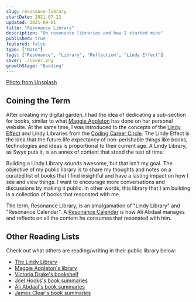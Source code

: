 ```yaml
---
slug: resonance-library
startDate: 2021-07-22
updated: 2021-09-01
title: "Resonance Library"
description: "On resonance libraries and how I started mine"
published: true
featured: false
type: ["Note"]
tags: ["Resonance", "Library", "Reflection", "Lindy Effect"]
cover: ./cover.png
growthStage: "Budding"
---
```


<BasicImage
  src="https://res.cloudinary.com/wtkw/image/upload/v1626828657/waltertengcom/garden/resonance-library/cover_jr0fcc.png"
  alt="cover"
/>

[Photo from Unsplash](https://unsplash.com/photos/HH4WBGNyltc)

## Coining the Term

After creating my digital garden, I had the idea of dedicating a sub-section for books, similar to what [Maggie Appleton](https://maggieappleton.com/) has done on her personal website. At the same time, I was introduced to the concepts of the [Lindy Effect](https://en.wikipedia.org/wiki/Lindy_effect) and Lindy Libraries from the [Coding Career Circle](https://codingcareer.circle.so/c/lindy-library). The Lindy Effect is the idea that the future life expectancy of non-perishable things like books, technologies and ideas is proportional to their current age. A Lindy Library, as Swyx puts it, is an annex of content that stood the test of time.

Building a Lindy Library sounds awesome, but that isn't my goal. The objective of my public library is to share my thoughts and notes on a curated list of books that I find insightful and have a lasting impact on how I see and view things. I want to encourage more conversations and discussions by making it public. In other words, this library that I am building is a collection of books that resonated with me.

The term, Resonance Library, is an amalgamation of "Lindy Library" and "Resonance Calendar". A [Resonance Calendar](https://www.youtube.com/watch?v=lKYBB-Uw1IM) is how Ali Abdaal manages and reflects on all the content he consumes that resonated with him.

## Other Reading Lists

Check out what others are reading/writing in their public library below:

- [The Lindy Library](https://www.thelindylibrary.org/)
- [Maggie Appleton's library](https://maggieappleton.com/library)
- [Victoria Drake's bookshelf](https://victoria.dev/bookshelf/)
- [Joel Hooks's book summaries](https://joelhooks.com/)
- [Ali Abdaal's book summaries](https://aliabdaal.com/book-notes/)
- [James Clear's book summaries](https://jamesclear.com/book-summaries)
